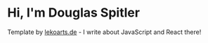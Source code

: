 # Hi, I'm Douglas Spitler

Template by [lekoarts.de](https://www.lekoarts.de?utm_source=cara&utm_medium=Starter) - I write about JavaScript and React there!

